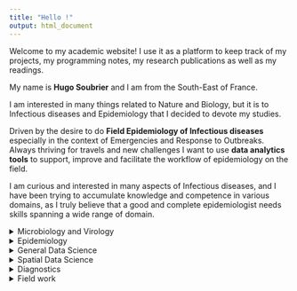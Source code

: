 ```yaml
---
title: "Hello !"
output: html_document
---
```

<html>  
<link rel="stylesheet" href="../static/css/custom.css" />
</html>

<p class="intro">Welcome to my academic website! I use it as a platform to keep track of my projects, my programming notes, my research publications as well as my readings.</p>

My name is **Hugo Soubrier** and I am from the South-East of France.  

I am interested in many things related to Nature and Biology, but it is to Infectious diseases and Epidemiology that I decided to devote my studies. 

Driven by the desire to do <strong>Field Epidemiology of Infectious diseases</strong> especially in the context of Emergencies and Response to Outbreaks. Always thriving for travels and new challenges I want to use <strong>data analytics tools</strong> to support, improve and facilitate the workflow of epidemiology on the field.

I am curious and interested in many aspects of Infectious diseases,  and I have been trying to accumulate knowledge and competence in various domains, as I truly believe that a good and complete epidemiologist needs skills spanning a wide range of domain. 

<details class="item-1">
    <summary>Microbiology and Virology</summary>
    <p>The teaching in immunology, virology and bacteriology during my BSc in Microbiology at Imperial College London, and then my MSc in Control of Infectious Diseases at the London School of Tropical Medicine (LSHTM), has given me a critical eye on the biology, ecology spread and control of infectious agents.</p>
  </details>
  
<details class="item-2">
    <summary>Epidemiology</summary>
    <p>My epidemiology competence stem from my MSc Control of Infectious Diseases at the LSHTM. It is my main subject of interest, and from the basics of epidemiology I have deepened my knowledge to Spatial Epidemiology and Epidemiology of Infectious Diseases, also Field Epidemiology and its various applications to Emergency context and Outbreaks.</p>
    
<p>The different Advanced statistics course I followed at the LSHTM have equipped me with solid theoretical foundations for my epidemiological analysis.</p>
</details>
  
  <details class="item-3">
    <summary>General Data Science</summary>
    <p>I started learning data science with self-taught resources but since then I have applied several of my skills to my university projects and recent work at Bernhard Nocht Institute of Tropical Medicine (BNITM). I am mainly focused on R and its environment (Rmarkdown, Rshiny …), but I also know SQL, Markdown, HTML and CSS. I love to learn and discover new skills and tools, as an example, I have learned how to code the current website to help me with organize my projects and store my programming notes.</p>

<p>My data science skills were reinforced on the theoretical side by strong Advanced Statistics course that I followed during my MSc at the LSHTM.</p>

  </details>
  
  <details class ="item-4">
    <summary>Spatial Data Science</summary>
    <p>Spatial data science has a very special importance for me. I love maps and geography, and therefore at LSHTM I decided to study Spatial Epidemiology. Since then, I have never stopped to practice this skill and tried to apply it to most of my projects. I am fond of map making, and other data visualization in spatial context. From my master project until my most recent publication, I am always using maps as my primary point to understand a situation or context.</p>

<p>I am comfortable with ArcGIS, QGIS, GeoDa, SatScan, but it’s mainly on R that I have conducted most of my spatial analysis. I know how to make maps as well as interactive maps from R environment and embed them in various support such as markdown reports or Shiny dashboards.</p>

<p>I also have extensive knowledge of remote-sensing data which were my primary data source for my Master project. I have used R to download, handled and analyzed data provided by Sentinel-2 and Landsat-8 satellites. Processing GeoTiff files into Temperature, Rainfall, Landcover and NDVI datasets. I have also learned to performed geographical calculation, and extract raster values for given sampled points.</p>
  </details>
  
  <details class ="item-5">
    <summary>Diagnostics</summary>
    <p>It’s my belief that any strong epidemiologist shall have a good understanding of the data collection workflow in order to identify pitfalls, biases and to fully grasp the extent of its datasets. On this basis, I have tried to be at the start of the data collection workflow, and now I can proudly say that I have a strong diagnostic experience.</p>

<p>Having worked 2 years at Bernhard Nocht Institute of Tropical Medicine in the Africa Team of the Virology department, we were specialized in diagnostic of class-4 infectious agents (Ebolaviruses, Marburgviruses, Lassa virus, Yellow Fever virus, Dengue virus…). There I was trained by the European Mobile Laboratory, for handling of class-4 pathogens in BSL-3 laboratories on the field.</p> 

<p>I have solid grounds in PCR diagnostics especially qRT-PCR, as well as in serology (IFA, ELISA). Our project of capacity building of local Diagnostic laboratory in West Africa has given me opportunities to share those skills by training local teams.</p>
  </details>
  
  <details class="item-6">
    <summary>Field work</summary>
    <p>Field work was the first experience I tried to obtain as soon as my MSc was over. I am glad to say that I have now been deployed 5 times to Guinea to respond to the Ebola Virus Disease outbreak that started in February 2021. The deployments under the Global Outbreak Alert and Response Network (GOARN) of WHO, has given me strong field experience in what could be described as intense settings.</p>

<p>I have loved my work there, and our capacity building project in Conakry and in the remote forest of Guinea has been extremely valuable to me, as much on the professional side, as on the personal side. My experience of Africa was up to my expectations, and reinforced my desire to work there on the field.</p>
  </details>
  
  




